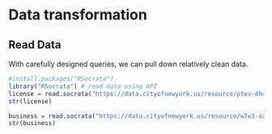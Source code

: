 # Data transformation

## Read Data

With carefully designed queries, we can pull down relatively clean data.

```r
#install.packages("RSocrata")
library("RSocrata") # read data using API
license = read.socrata("https://data.cityofnewyork.us/resource/ptev-4hud.json?$where=start_date between '2017-01-01' and '2021-05-01' and city='NEW YORK'")
str(license)
```


```r
business = read.socrata("https://data.cityofnewyork.us/resource/w7w3-xahh.json?$where=lic_expir_dd between '2020-01-01' and '2021-05-01' and address_state='NY' and license_status='Active'")
str(business)
```



